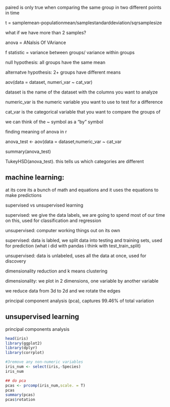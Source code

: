 paired is only true when comparing the same group in two different points in time

t = samplemean-populationmean/samplestandarddeviation/sqrsamplesize

what if we have more than 2 samples?

anova = ANalsis Of VAriance

f statistic = variance between groups/ variance within groups

null hypothesis: all groups have the same mean

alternatve hypothesis: 2+ groups have different means

aov(data = dataset, numeri_var \~ cat_var)

dataset is the name of the dataset with the columns you want to analyze

numeric_var is the numeric variable you want to use to test for a difference

cat_var is the categorical variable that you want to compare the groups of

we can think of the \~ symbol as a "by" symbol

finding meaning of anova in r

anova_test \<- aov(data = dataset,numeric_var \~ cat_var

summary(anova_test)

TukeyHSD(anova_test). this tells us which categories are different

## machine learning:

at its core its a bunch of math and equations and it uses the equations to make predictions

supervised vs unsupervised learning

supervised: we give the data labels, we are going to spend most of our time on this, used for classification and regression

unsupervised: computer working things out on its own

supervised: data is labled, we split data into testing and training sets, used for prediction (what i did with pandas i think with test_train_split)

unsupervised: data is unlabeled, uses all the data at once, used for discovery

dimensionality reduction and k means clustering

dimensionality: we plot in 2 dimensions, one variable by another variable

we reduce data from 3d to 2d and we rotate the edges

principal component analysis (pca), captures 99.46% of total variation

## unsupervised learning

principal components analysis

```r
head(iris)
library(ggplot2)
library(dplyr)
library(corrplot)

#3remove any non-numeric variables
iris_num <- select(iris,-Species)
iris_num

## do pca
pcas <- prcomp(iris_num,scale. = T)
pcas
summary(pcas)
pcas$rotation
```
